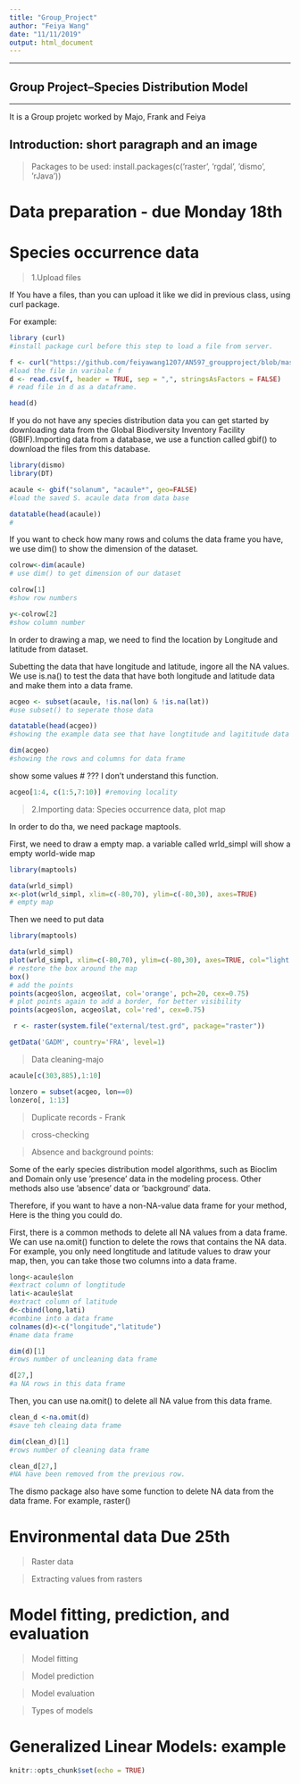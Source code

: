 ```yaml
---
title: "Group_Project"
author: "Feiya Wang"
date: "11/11/2019"
output: html_document
---
```

***
## Group Project--Species Distribution Model

***
It is a Group projetc worked by Majo, Frank and Feiya

## Introduction: short paragraph and an image

>Packages to be used: install.packages(c(’raster’, ’rgdal’, ’dismo’, ’rJava’)) 

# Data preparation - due Monday 18th

# Species occurrence data

>1.Upload files

If You have a files, than you can upload it like we did in previous class, using curl package. 

For example:

```r
library (curl)
#install package curl before this step to load a file from server.

f <- curl("https://github.com/feiyawang1207/AN597_groupproject/blob/master/S_angustifolium.xlsx")
#load the file in varibale f
d <- read.csv(f, header = TRUE, sep = ",", stringsAsFactors = FALSE)
# read file in d as a dataframe.

head(d)
```


If you do not have any species distribution data you can get started by downloading data from the Global Biodiversity Inventory Facility (GBIF).Importing data from a database, we use a function called gbif() to download the files from this database. 

```r
library(dismo)
library(DT)

acaule <- gbif("solanum", "acaule*", geo=FALSE)
#load the saved S. acaule data from data base

datatable(head(acaule))
#
```

If you want to check how many rows and colums the data frame you have, we use dim() to show the dimension of the dataset.
```r
colrow<-dim(acaule)
# use dim() to get dimension of our dataset

colrow[1]
#show row numbers

y<-colrow[2]
#show column number
```

In order to drawing a map, we need to find the location by Longitude and latitude from dataset. 

Subetting the data that have longitude and latitude, ingore all the NA values. We use is.na() to test the data that have both longitude and latitude data and make them into a data frame.
```r
acgeo <- subset(acaule, !is.na(lon) & !is.na(lat))
#use subset() to seperate those data

datatable(head(acgeo))
#showing the example data see that have longtitude and lagititude data

dim(acgeo)
#showing the rows and columns for data frame
```
show some values
# ???
I don't understand this function.
```r
acgeo[1:4, c(1:5,7:10)] #removing locality
```

> 2.Importing data: Species occurrence data, plot map

In order to do tha, we need package maptools. 

First, we need to draw a empty map. a variable called wrld_simpl will show a empty world-wide map
```r
library(maptools)

data(wrld_simpl)
x<-plot(wrld_simpl, xlim=c(-80,70), ylim=c(-80,30), axes=TRUE)
# empty map
```


Then we need to put data
```r
library(maptools)

data(wrld_simpl)
plot(wrld_simpl, xlim=c(-80,70), ylim=c(-80,30), axes=TRUE, col="light yellow")
# restore the box around the map
box()
# add the points
points(acgeo$lon, acgeo$lat, col='orange', pch=20, cex=0.75)
# plot points again to add a border, for better visibility
points(acgeo$lon, acgeo$lat, col='red', cex=0.75)
```

```r
 r <- raster(system.file("external/test.grd", package="raster"))

```


```r
getData('GADM', country='FRA', level=1)

```

>Data cleaning-majo

```r
acaule[c(303,885),1:10]
```


```r
lonzero = subset(acgeo, lon==0)
lonzero[, 1:13]
```


>Duplicate records - Frank

>cross-checking


>Absence and background points: 

Some of the early species distribution model algorithms, such as Bioclim and Domain only use ’presence’ data in the modeling process. Other methods also use ’absence’ data or ’background’ data.

Therefore, if you want to have a non-NA-value data frame for your method, Here is the thing you could do.

First, there is a common methods to delete all NA values from a data frame. We can use na.omit() function to delete the rows that contains the NA data.
 For example, you only need longtitude and latitude values to draw your map, then, you can take those two columns into a data frame. 

```r
long<-acaule$lon
#extract column of longtitude
lati<-acaule$lat
#extract column of latitude
d<-cbind(long,lati)
#combine into a data frame
colnames(d)<-c("longitude","latitude")
#name data frame

dim(d)[1]
#rows number of uncleaning data frame

d[27,]
#a NA rows in this data frame
```

Then, you can use na.omit() to delete all NA value from this data frame. 
```r
clean_d <-na.omit(d)
#save teh cleaing data frame

dim(clean_d)[1]
#rows number of cleaning data frame

clean_d[27,]
#NA have been removed from the previous row.

```

The dismo package also have some function to delete NA data from the data frame.
For example, raster()
 


# Environmental data Due 25th

>Raster data

>Extracting values from rasters



# Model fitting, prediction, and evaluation
>Model fitting

>Model prediction

>Model evaluation

>Types of models

# Generalized Linear Models: example









```r
knitr::opts_chunk$set(echo = TRUE)
```

